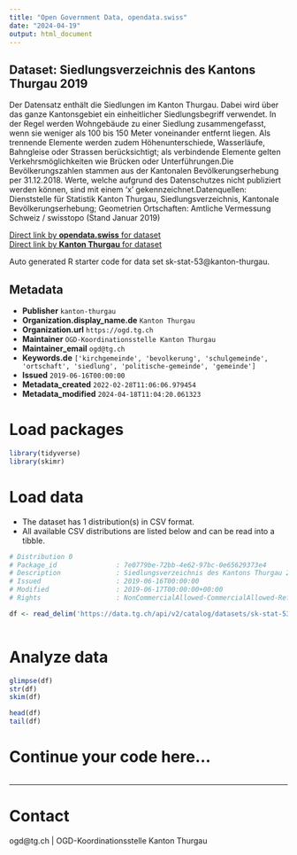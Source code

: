 ```yaml
---
title: "Open Government Data, opendata.swiss"
date: "2024-04-19"
output: html_document
---
```


## Dataset: Siedlungsverzeichnis des Kantons Thurgau 2019

Der Datensatz enthält die Siedlungen im Kanton Thurgau. Dabei wird über das ganze Kantonsgebiet ein einheitlicher Siedlungsbegriff verwendet. In der Regel werden Wohngebäude zu einer Siedlung zusammengefasst, wenn sie weniger als 100 bis 150 Meter voneinander entfernt liegen. Als trennende Elemente werden zudem Höhenunterschiede, Wasserläufe, Bahngleise oder Strassen berücksichtigt; als verbindende Elemente gelten Verkehrsmöglichkeiten wie Brücken oder Unterführungen.Die Bevölkerungszahlen stammen aus der Kantonalen Bevölkerungserhebung per 31.12.2018. Werte, welche aufgrund des Datenschutzes nicht publiziert werden können, sind mit einem 'x' gekennzeichnet.Datenquellen: Dienststelle für Statistik Kanton Thurgau, Siedlungsverzeichnis, Kantonale Bevölkerungserhebung; Geometrien Ortschaften: Amtliche Vermessung Schweiz / swisstopo (Stand Januar 2019)

[Direct link by **opendata.swiss** for dataset](https://opendata.swiss/de/dataset/siedlungsverzeichnis-des-kantons-thurgau)<br>
[Direct link by **Kanton Thurgau** for dataset](https://data.tg.ch/explore/dataset/sk-stat-53/)

Auto generated R starter code for data set sk-stat-53@kanton-thurgau.

## Metadata

- **Publisher** `kanton-thurgau`
- **Organization.display_name.de** `Kanton Thurgau`
- **Organization.url** `https://ogd.tg.ch`
- **Maintainer** `OGD-Koordinationsstelle Kanton Thurgau`
- **Maintainer_email** `ogd@tg.ch`
- **Keywords.de** `['kirchgemeinde', 'bevolkerung', 'schulgemeinde', 'ortschaft', 'siedlung', 'politische-gemeinde', 'gemeinde']`
- **Issued** `2019-06-16T00:00:00`
- **Metadata_created** `2022-02-28T11:06:06.979454`
- **Metadata_modified** `2024-04-18T11:04:20.061323`


# Load packages

```r

library(tidyverse)
library(skimr)

```

# Load data

-   The dataset has 1 distribution(s) in CSV format.
-   All available CSV distributions are listed below and can be read into a tibble.

```r

# Distribution 0
# Package_id               : 7e0779be-72bb-4e62-97bc-0e65629373e4
# Description              : Siedlungsverzeichnis des Kantons Thurgau 2019 (csv)
# Issued                   : 2019-06-16T00:00:00
# Modified                 : 2019-06-17T00:00:00+00:00
# Rights                   : NonCommercialAllowed-CommercialAllowed-ReferenceRequired

df <- read_delim('https://data.tg.ch/api/v2/catalog/datasets/sk-stat-53/exports/csv')



```

# Analyze data

```r

glimpse(df)
str(df)
skim(df)

head(df)
tail(df)

```

# Continue your code here...

```r

```

------------------------------------------------------------------------

# Contact

ogd@tg.ch | OGD-Koordinationsstelle Kanton Thurgau
